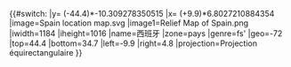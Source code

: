 {{#switch:{{{1}}}
|y= ({{{2}}}-44.4)*-10.309278350515
|x= ({{{3}}}+9.9)*6.8027210884354
|image=Spain location map.svg
|image1=Relief Map of Spain.png
|iwidth=1184
|iheight=1016
|name=西班牙
|zone=pays
|genre=fs'
|geo=-72
|top=44.4
|bottom=34.7
|left=-9.9
|right=4.8
|projection=Projection équirectangulaire
}}<noinclude>{{Location map/Info|Spain}}
{{Documentation}}
</noinclude>